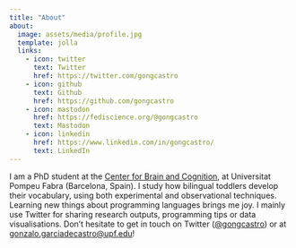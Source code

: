 ---
title: "About"
about:
  image: assets/media/profile.jpg
  template: jolla
  links:
    - icon: twitter
      text: Twitter
      href: https://twitter.com/gongcastro
    - icon: github
      text: Github
      href: https://github.com/gongcastro
    - icon: mastodon 
      href: https://fediscience.org/@gongcastro
      text: Mastodon
    - icon: linkedin 
      href: https://www.linkedin.com/in/gongcastro/
      text: LinkedIn
---

I am a PhD student at the [Center for Brain and Cognition](https://www.upf.edu/web/cbc), at Universitat Pompeu Fabra (Barcelona, Spain). I study how bilingual toddlers develop their vocabulary, using both experimental and observational techniques. Learning new things about programming languages brings me joy. I mainly use Twitter for sharing research outputs, programming tips or data visualisations. Don't hesitate to get in touch on Twitter ([\@gongcastro](https://twitter.com/gongcastro)) or at [gonzalo.garciadecastro@upf.edu](mailto:gonzalo.garciadecastro@upf.edu)!
